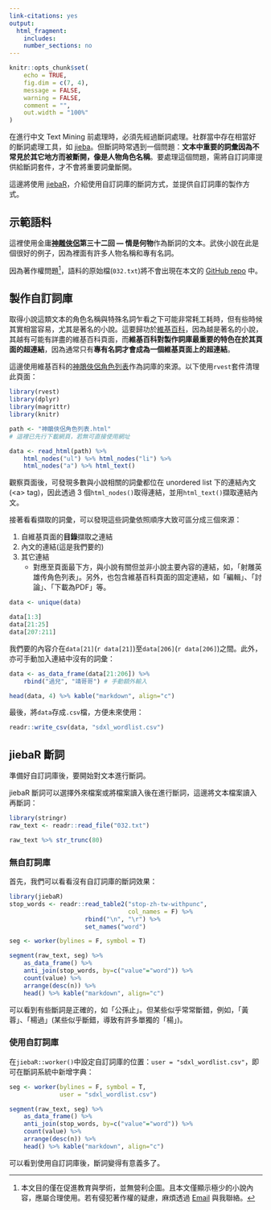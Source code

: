 ```yaml
---
link-citations: yes
output:
  html_fragment:
    includes:
    number_sections: no
---
```


<!--yaml
---
mermaid: false
mathjax2: false
mathjax: false
highlight: true
title: "jieba 自訂詞庫斷詞"
description: "提供自訂詞庫製作方式以及 jiebaR 自訂詞庫斷詞示範"
tags: [Text Mining, R, 中文]
---
yaml-->

```r
knitr::opts_chunk$set(
	echo = TRUE,
	fig.dim = c(7, 4),
	message = FALSE,
	warning = FALSE,
	comment = "",
	out.width = "100%"
)
```

在進行中文 Text Mining 前處理時，必須先經過斷詞處理。社群當中存在相當好的斷詞處理工具，如 [jieba](https://github.com/fxsjy/jieba)。但斷詞時常遇到一個問題：**文本中重要的詞彙因為不常見於其它地方而被斷開，像是人物角色名稱**。要處理這個問題，需將自訂詞庫提供給斷詞套件，才不會將重要詞彙斷開。
<!--more-->

這邊將使用 [jiebaR](https://github.com/qinwf/jiebaR)，介紹使用自訂詞庫的斷詞方式，並提供自訂詞庫的製作方式。

## 示範語料

這裡使用金庸**[神雕俠侶](https://zh.wikipedia.org/wiki/%E7%A5%9E%E9%B5%B0%E4%BF%A0%E4%BE%B6)第三十二回 --- 情是何物**作為斷詞的文本。武俠小說在此是個很好的例子，因為裡面有許多人物名稱和專有名詞。

因為著作權問題[^right]，語料的原始檔(`032.txt`)將不會出現在本文的 [GitHub repo](https://github.com/liao961120/liao961120.github.io/tree/master/post_source/jieba-dict) 中。

[^right]: 本文目的僅在促進教育與學術，並無營利企圖。且本文僅顯示極少的小說內容，應屬合理使用。若有侵犯著作權的疑慮，麻煩透過 [Email](mailto:liaomovie2@gmail.com) 與我聯絡。


## 製作自訂詞庫

取得小說這類文本的角色名稱與特殊名詞乍看之下可能非常耗工耗時，但有些時候其實相當容易，尤其是著名的小說。這要歸功於[維基百科](https://en.wikipedia.org/wiki/Main_Page)，因為越是著名的小說，其越有可能有詳盡的維基百科頁面，而**維基百科對製作詞庫最重要的特色在於其頁面的超連結**，因為通常只有**專有名詞才會成為一個維基頁面上的超連結**。

這邊使用維基百科的[神鵰俠侶角色列表](https://zh.wikipedia.org/wiki/%E7%A5%9E%E9%B5%B0%E4%BF%A0%E4%BE%B6%E8%A7%92%E8%89%B2%E5%88%97%E8%A1%A8)作為詞庫的來源。以下使用`rvest`套件清理此頁面：
```r
library(rvest)
library(dplyr)
library(magrittr)
library(knitr)

path <- "神鵰俠侶角色列表.html" 
# 這裡已先行下載網頁，若無可直接使用網址

data <- read_html(path) %>% 
    html_nodes("ul") %>% html_nodes("li") %>%
    html_nodes("a") %>% html_text()
```

觀察頁面後，可發現多數與小說相關的詞彙都位在 unordered list 下的連結內文(\<a> tag)，因此透過 3 個`html_nodes()`取得連結，並用`html_text()`擷取連結內文。

接著看看擷取的詞彙，可以發現這些詞彙依照順序大致可區分成三個來源：

1. 自維基頁面的**目錄**擷取之連結
2. 內文的連結(這是我們要的)
3. 其它連結
    - 對應至頁面最下方，與小說有關但並非小說主要內容的連結，如，「射雕英雄传角色列表」。另外，也包含維基百科頁面的固定連結，如「編輯」、「討論」、「下載為PDF」等。

```r
data <- unique(data)

data[1:3]
data[21:25]
data[207:211]
```

我們要的內容介在`data[21]`(`r data[21]`)至`data[206]`(`r data[206]`)之間。此外，亦可手動加入連結中沒有的詞彙：
```r
data <- as_data_frame(data[21:206]) %>% 
    rbind("過兒", "靖哥哥") # 手動額外輸入

head(data, 4) %>% kable("markdown", align="c")
```

最後，將`data`存成`.csv`檔，方便未來使用：
```r
readr::write_csv(data, "sdxl_wordlist.csv")
```

## jiebaR 斷詞

準備好自訂詞庫後，要開始對文本進行斷詞。

jiebaR 斷詞可以選擇外來檔案或將檔案讀入後在進行斷詞，這邊將文本檔案讀入再斷詞：
```r
library(stringr)
raw_text <- readr::read_file("032.txt")

raw_text %>% str_trunc(80)
```

### 無自訂詞庫

首先，我們可以看看沒有自訂詞庫的斷詞效果：
```r
library(jiebaR)
stop_words <- readr::read_table2("stop-zh-tw-withpunc",
                                 col_names = F) %>%
                     rbind("\n", "\r") %>%
                     set_names("word")

seg <- worker(bylines = F, symbol = T)

segment(raw_text, seg) %>%
    as_data_frame() %>% 
    anti_join(stop_words, by=c("value"="word")) %>%
    count(value) %>%
    arrange(desc(n)) %>%
    head() %>% kable("markdown", align="c")
```
可以看到有些斷詞是正確的，如「公孫止」。但某些似乎常常斷錯，例如，「黃蓉」、「楊過」(某些似乎斷錯，導致有許多單獨的「楊」)。


### 使用自訂詞庫

在`jiebaR::worker()`中設定自訂詞庫的位置：`user = "sdxl_wordlist.csv"`，即可在斷詞系統中新增字典：
```r
seg <- worker(bylines = F, symbol = T,
              user = "sdxl_wordlist.csv")

segment(raw_text, seg) %>%
    as_data_frame() %>% 
    anti_join(stop_words, by=c("value"="word")) %>%
    count(value) %>%
    arrange(desc(n)) %>%
    head() %>% kable("markdown", align="c")
```

可以看到使用自訂詞庫後，斷詞變得有意義多了。
